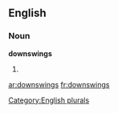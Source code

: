 
==English==

===Noun===
'''downswings'''

# {{plural of|[[downswing]]}}

[[Category:English plurals]]

[[ar:downswings]]
[[fr:downswings]]